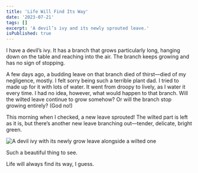```yaml
---
title: 'Life Will Find Its Way'
date: '2023-07-21'
tags: []
excerpt: 'A devil’s ivy and its newly sprouted leave.'
isPublished: true
---
```



I have a devil’s ivy. It has a branch that grows particularly long, hanging down on the table and reaching into the air. The branch keeps growing and has no sign of stopping.

A few days ago, a budding leave on that branch died of thirst—died of my negligence, mostly. I felt sorry being such a terrible plant dad. I tried to made up for it with lots of water. It went from droopy to lively, as I water it every time. I had no idea, however, what would happen to that branch. Will the wilted leave continue to grow somehow? Or will the branch stop growing entirely? (God no!)

This morning when I checked, a new leave sprouted! The wilted part is left as it is, but there’s another new leave branching out—tender, delicate, bright green. 

![A devil ivy with its newly grow leave alongside a wilted one](/images/devil-ivy.jpeg)

Such a beautiful thing to see. 

Life will always find its way, I guess.